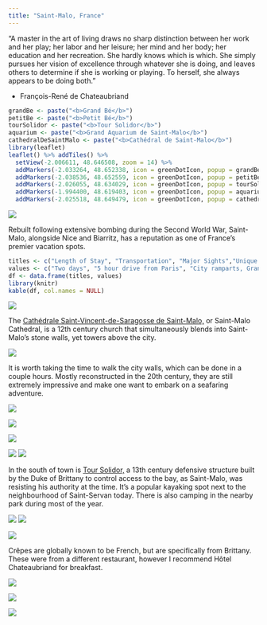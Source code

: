 ```yaml
---
title: "Saint-Malo, France"
---
```


“A master in the art of living draws no sharp distinction between her work and her play; her labor and her leisure; her mind and her body; her education and her recreation. She hardly knows which is which. She simply pursues her vision of excellence through whatever she is doing, and leaves others to determine if she is working or playing. To herself, she always appears to be doing both.”

- François-René de Chateaubriand

```r
grandBe <- paste("<b>Grand Bé</b>")
petitBe <- paste("<b>Petit Bé</b>")
tourSolidor <- paste("<b>Tour Solidor</b>")
aquarium <- paste("<b>Grand Aquarium de Saint-Malo</b>")
cathedralDeSaintMalo <- paste("<b>Cathédral de Saint-Malo</b>")
library(leaflet)
leaflet() %>% addTiles() %>%
  setView(-2.006611, 48.646508, zoom = 14) %>%
  addMarkers(-2.033264, 48.652338, icon = greenDotIcon, popup = grandBe) %>% # Grand Bé
  addMarkers(-2.038536, 48.652559, icon = greenDotIcon, popup = petitBe) %>% # Petit Bé
  addMarkers(-2.026055, 48.634029, icon = greenDotIcon, popup = tourSolidor) %>% # Tour Solidor
  addMarkers(-1.994400, 48.619403, icon = greenDotIcon, popup = aquarium) %>% # Grand Aquarium de Saint-Malo
  addMarkers(-2.025518, 48.649479, icon = greenDotIcon, popup = cathedralDeSaintMalo) # Saint-Malo Cathedral
```

![](./images/SaintMalo/saintmalo18.png)

Rebuilt following extensive bombing during the Second World War, Saint-Malo, alongside Nice and Biarritz, has a reputation as one of France's premier vacation spots. 

```r
titles <- c("Length of Stay", "Transportation", "Major Sights","Unique Foods", "Restaurant Recommendations")
values <- c("Two days", "5 hour drive from Paris", "City ramparts, Grand aquarium", "Crêpes", "Hôtel Chateaubriand")
df <- data.frame(titles, values)
library(knitr)
kable(df, col.names = NULL)
```

![](./images/SaintMalo/saintmalo19.png)

The [Cathédrale Saint-Vincent-de-Saragosse de Saint-Malo,](https://en.wikipedia.org/wiki/Saint-Malo_Cathedral) or Saint-Malo Cathedral, is a 12th century church that simultaneously blends into Saint-Malo's stone walls, yet towers above the city. 

![](./images/SaintMalo/saintmalo42.png)

It is worth taking the time to walk the city walls, which can be done in a couple hours. Mostly reconstructed in the 20th century, they are still extremely impressive and make one want to embark on a seafaring adventure.

![](./images/SaintMalo/saintmalo47.png)

![](./images/SaintMalo/saintmalo50.png)

![](./images/SaintMalo/saintmalo31.png)

![](./images/SaintMalo/saintmalo32.png)
![](./images/SaintMalo/saintmalo52.png)

In the south of town is [Tour Solidor,](https://en.wikipedia.org/wiki/Solidor_Tower) a 13th century defensive structure built by the Duke of Brittany to control access to the bay, as Saint-Malo, was resisting his authority at the time. It's a popular kayaking spot next to the neighbourhood of Saint-Servan today. There is also camping in the nearby park during most of the year.

![](./images/SaintMalo/saintmalo9.png)
![](./images/SaintMalo/saintmalo44.png)

![](./images/SaintMalo/saintmalo24.png)

Crêpes are globally known to be French, but are specifically from Brittany. These were from a different restaurant, however I recommend Hôtel Chateaubriand for breakfast.

![](./images/SaintMalo/saintmalo4.png)

![](./images/SaintMalo/saintmalo6.png)

![](./images/SaintMalo/saintmalo7.png)
